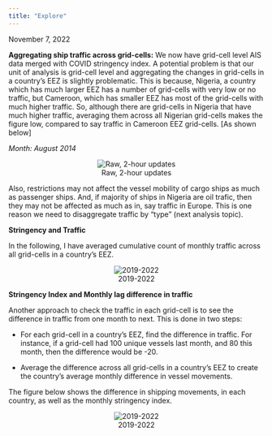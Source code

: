 ```yaml
---
title: "Explore"
---
```


November 7, 2022

**Aggregating ship traffic across grid-cells:** We now have grid-cell level AIS data merged with COVID stringency index. A potential problem is that our unit of analysis is grid-cell level and aggregating the changes in grid-cells in a country's EEZ is slightly problematic. This is because, Nigeria, a country which has much larger EEZ has a number of grid-cells with very low or no traffic, but Cameroon, which has smaller EEZ has most of the grid-cells with much higher traffic. So, although there are grid-cells in Nigeria that have much higher traffic, averaging them across all Nigerian grid-cells makes the figure low, compared to say traffic in Cameroon EEZ grid-cells. \[As shown below\]

*Month: August 2014*

::: {style="text-align:center;"}
::: {layout-ncol="1" layout-valign="bottom"}
![Raw, 2-hour updates](input/monthly_raw_viz_2014_6.png)
:::
:::

Also, restrictions may not affect the vessel mobility of cargo ships as much as passenger ships. And, if majority of ships in Nigeria are oil trafic, then they may not be affected as much as in, say traffic in Europe. This is one reason we need to disaggregate traffic by "type" (next analysis topic).

**Stringency and Traffic**

In the following, I have averaged cumulative count of monthly traffic across all grid-cells in a country's EEZ.

::: {style="text-align:center;"}
::: {layout-ncol="1" layout-valign="bottom"}
![2019-2022](input/descriptive/monthly_cumulative_n_stringency.png)
:::
:::

**Stringency Index and Monthly lag difference in traffic**

Another approach to check the traffic in each grid-cell is to see the difference in traffic from one month to next. This is done in two steps:

-   For each grid-cell in a country's EEZ, find the difference in traffic. For instance, if a grid-cell had 100 unique vessels last month, and 80 this month, then the difference would be -20.

-   Average the difference across all grid-cells in a country's EEZ to create the country's average monthly difference in vessel movements.

The figure below shows the difference in shipping movements, in each country, as well as the monthly stringency index.

::: {style="text-align:center;"}
::: {layout-ncol="1" layout-valign="bottom"}
![2019-2022](input/descriptive/monthly_difference_stringency.png)
:::
:::


